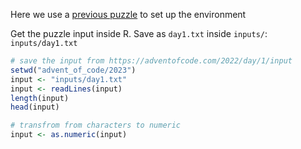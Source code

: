 Here we use a [previous puzzle](https://adventofcode.com/2022/day/1) to set up the environment 

Get the puzzle input inside R. Save as `day1.txt` inside `inputs/`: `inputs/day1.txt`
```r
# save the input from https://adventofcode.com/2022/day/1/input
setwd("advent_of_code/2023")
input <- "inputs/day1.txt"
input <- readLines(input)
length(input)
head(input)

# transfrom from characters to numeric
input <- as.numeric(input)
```